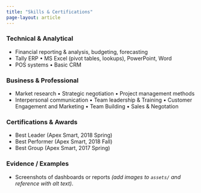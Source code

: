 ```yaml
---
title: "Skills & Certifications"
page-layout: article
---
```


### Technical & Analytical

-   Financial reporting & analysis, budgeting, forecasting\
-   Tally ERP • MS Excel (pivot tables, lookups), PowerPoint, Word\
-   POS systems • Basic CRM

### Business & Professional

-   Market research • Strategic negotiation • Project management methods\
-   Interpersonal communication • Team leadership & Training • Customer Engagement and Marketing • Team Building • Sales & Negotation

### Certifications & Awards

-   Best Leader (Apex Smart, 2018 Spring)\
-   Best Performer (Apex Smart, 2018 Fall)\
-   Best Group (Apex Smart, 2017 Spring)

### Evidence / Examples

-   Screenshots of dashboards or reports *(add images to `assets/` and reference with alt text)*.